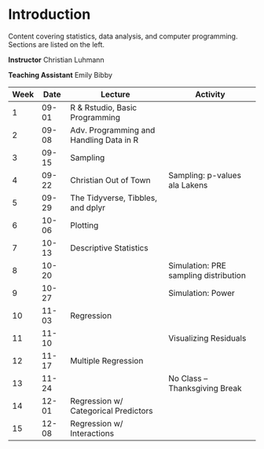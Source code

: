 # Introduction {.unnumbered}

Content covering statistics, data analysis, and computer programming.  Sections are listed on the left.


**Instructor**
Christian Luhmann

**Teaching Assistant**
Emily Bibby

| Week | Date | Lecture | Activity |
|---|---|---|---|
| 1 | 09-01 | R & Rstudio, Basic Programming |  |
| 2 | 09-08 | Adv. Programming and Handling Data in R |  |
| 3 | 09-15 | Sampling |  |
| 4 | 09-22 | Christian Out of Town | Sampling: p-values ala Lakens |
| 5 | 09-29 | The Tidyverse, Tibbles, and dplyr |  |
| 6 | 10-06 | Plotting |  |
| 7 | 10-13 | Descriptive Statistics |  |
| 8 | 10-20 |  | Simulation: PRE sampling distribution |
| 9 | 10-27 |  | Simulation: Power |
| 10 | 11-03 | Regression |  |
| 11 | 11-10 |  | Visualizing Residuals |
| 12 | 11-17 | Multiple Regression |  |
| 13 | 11-24 |  | No Class – Thanksgiving Break |
| 14 | 12-01 | Regression w/ Categorical Predictors |  |
| 15 | 12-08 | Regression w/ Interactions |  |